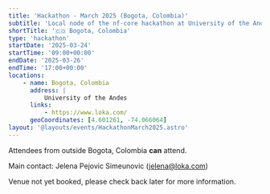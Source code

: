 ```yaml
---
title: 'Hackathon - March 2025 (Bogota, Colombia)'
subtitle: 'Local node of the nf-core hackathon at University of the Andes, Colombia'
shortTitle: '🇨🇴 Bogota, Colombia'
type: 'hackathon'
startDate: '2025-03-24'
startTime: '09:00+00:00'
endDate: '2025-03-26'
endTime: '17:00+00:00'
locations:
    - name: Bogota, Colombia
      address: |
          University of the Andes
      links:
          - https://www.loka.com/
      geoCoordinates: [4.601261, -74.066064]
layout: '@layouts/events/HackathonMarch2025.astro'
---
```


Attendees from outside Bogota, Colombia **can** attend.

Main contact: Jelena Pejovic Simeunovic ([jelena@loka.com](mailto:jelena@loka.com))

Venue not yet booked, please check back later for more information.
